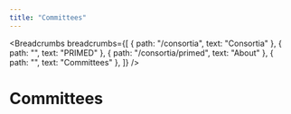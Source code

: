 ```yaml
---
title: "Committees"
---
```


<Breadcrumbs breadcrumbs={[
  { path: "/consortia", text: "Consortia" },
  { path: "", text: "PRIMED" },
  { path: "/consortia/primed", text: "About" },
  { path: "", text: "Committees" },
]} />

# Committees
